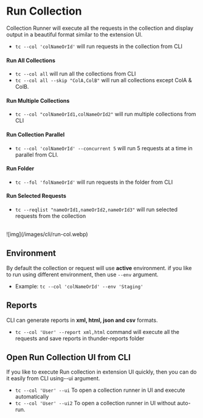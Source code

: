 
# Run Collection

Collection Runner will execute all the requests in the collection and display output in a beautiful format similar to the extension UI.

- `tc --col 'colNameOrId'` will run requests in the collection from CLI

#### Run All Collections

- `tc --col all` will run all the collections from CLI
- `tc --col all --skip "ColA,ColB"` will run all collections except ColA & ColB.
#### Run Multiple Collections

- `tc --col "colNameOrId1,colNameOrId2"` will run multiple collections from CLI
#### Run Collection Parallel

- `tc --col 'colNameOrId' --concurrent 5` will run 5 requests at a time in parallel from CLI.
#### Run Folder

- `tc --fol 'folNameOrId'` will run requests in the folder from CLI
#### Run Selected Requests

- `tc --reqlist "nameOrId1,nameOrId2,nameOrId3"` will run selected requests from the collection

<br/>
![img](/images/cli/run-col.webp)

## Environment
By default the collection or request will use **active** environment. if you like to run using different environment, then use `--env` argument.

- Example: `tc --col 'colNameOrId' --env 'Staging'`

## Reports
CLI can generate reports in **xml, html, json and csv** formats.

- `tc --col 'User' --report xml,html` command will execute all the requests and save reports in thunder-reports folder

## Open Run Collection UI from CLI
If you like to execute Run collection in extension UI quickly, then you can do it easily from CLI using--ui argument.

- `tc --col 'User' --ui` To open a collection runner in UI and execute automatically
- `tc --col 'User' --ui2` To open a collection runner in UI without auto-run.